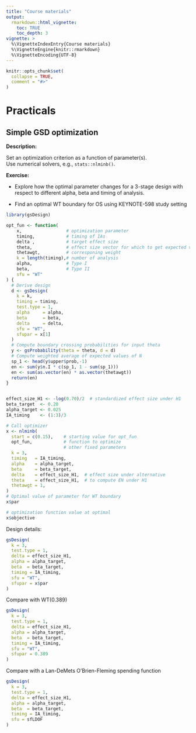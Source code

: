 ```yaml
---
title: "Course materials"
output: 
  rmarkdown::html_vignette:
    toc: TRUE
    toc_depth: 3
vignette: >
  %\VignetteIndexEntry{Course materials}
  %\VignetteEngine{knitr::rmarkdown}
  %\VignetteEncoding{UTF-8}
---
```


```r
knitr::opts_chunk$set(
  collapse = TRUE,
  comment = "#>"
)
```

# Practicals

## Simple GSD optimization

**Description:**

Set an optimization criterion as a function of parameter(s).\
Use numerical solvers, e.g., `stats::nlminb()`.

**Exercise:**

-   Explore how the optimal parameter changes for a 3-stage design with
respect to different alpha, beta and timing of analysis. 

-   Find an optimal WT boundary for OS using KEYNOTE-598 study setting

```r
library(gsDesign)

opt_fun <- function(
    x,                 # optimization parameter
    timing,            # timing of IAs
    delta ,            # target effect size 
    theta,             # effect size vector for which to get expected value N
    thetawgt,          # corresponing weight
    k = length(timing),# number of analysis
    alpha,             # Type I 
    beta,              # Type II
    sfu = "WT"
) {
  # Derive design
  d <- gsDesign(
    k = k,            
    timing = timing,   
    test.type = 1,     
    alpha     = alpha, 
    beta      = beta,  
    delta     = delta, 
    sfu = "WT",        
    sfupar = x[1]     
  )
  # Compute boundary crossing probabilities for input theta
  y <- gsProbability(theta = theta, d = d)
  # Compute weighted average of expected values of N 
  sp_1 <- head(y$upper$prob,-1)
  en <- sum(y$n.I * c(sp_1, 1 - sum(sp_1)))
  en <- sum(as.vector(en) * as.vector(thetawgt))
  return(en)
}


effect_size_H1 <- -log(0.70)/2  # standardized effect size under H1
beta_target  <- 0.20
alpha_target <- 0.025
IA_timing    <- (1:3)/3

# Call optimizer 
x <- nlminb(
  start = c(0.15),    # starting value for opt_fun
  opt_fun,            # function to optimize
                      # other fixed parameters
  k = 3,
  timing   = IA_timing,
  alpha    = alpha_target,
  beta     = beta_target,
  delta    = effect_size_H1,  # effect size under alternative
  theta    = effect_size_H1,  # to compute EN under H1
  thetawgt = 1,
)
# Optimal value of parameter for WT boundary
x$par

# optimization function value at optimal 
x$objective
```
 
Design details:
 
```r
gsDesign(
  k = 3,
  test.type = 1,
  delta = effect_size_H1,
  alpha = alpha_target,
  beta  = beta_target,
  timing = IA_timing,
  sfu = "WT",
  sfupar = x$par
)
```

Compare with WT(0.389)

```r
gsDesign(
  k = 3,
  test.type = 1,
  delta = effect_size_H1,
  alpha = alpha_target,
  beta  = beta_target,
  timing = IA_timing,
  sfu = "WT",
  sfupar = 0.389
)
```


Compare with a Lan-DeMets O'Brien-Fleming
spending function

```r
gsDesign(
  k = 3,
  test.type = 1,
  delta = effect_size_H1,
  alpha = alpha_target,
  beta  = beta_target,
  timing = IA_timing,
  sfu = sfLDOF
)
```

